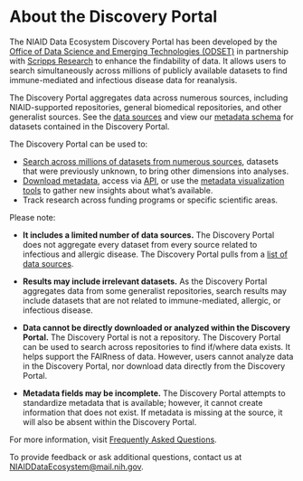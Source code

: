 # About the Discovery Portal

The NIAID Data Ecosystem Discovery Portal has been developed by the
[Office of Data Science and Emerging Technologies (ODSET)](https://www.niaid.nih.gov/research/office-data-science-and-emerging-technologies)
in partnership with [Scripps Research](https://www.scripps.edu/) to enhance the
findability of data. It allows users to search simultaneously across millions of
publicly available datasets to find immune-mediated and infectious disease data
for reanalysis.

The Discovery Portal aggregates data across numerous
sources, including NIAID-supported repositories, general biomedical
repositories, and other generalist sources. See the
[data sources](https://data-staging.niaid.nih.gov/portal/sources/) and view our [metadata schema](https://discovery.biothings.io/view/nde) for datasets contained in the Discovery Portal.

The Discovery Portal can be used to:

- [Search across millions of datasets from numerous sources](https://data-staging.niaid.nih.gov/portal/search/?q=&from=1&filters=%28%40type%3A%28%22Dataset%22%29%29),
  datasets that were previously unknown, to bring other dimensions into
  analyses.
- [Download metadata](https://data-staging.niaid.nih.gov/portal/search/), access
  via [API](https://api.data.niaid.nih.gov/), or use the
  [metadata visualization tools](https://data-staging.niaid.nih.gov/portal/summary/?q=&from=1&filters=)
  to gather new insights about what’s available.
- Track research across funding programs or specific scientific areas.

Please note:

- **It includes a limited number of data sources.** The Discovery Portal does
  not aggregate every dataset from every source related to infectious and
  allergic disease. The Discovery Portal pulls from a
  [list of data sources](https://data-staging.niaid.nih.gov/portal/sources/).

- **Results may include irrelevant datasets.** As the Discovery Portal
  aggregates data from some generalist repositories, search results may include
  datasets that are not related to immune-mediated, allergic, or infectious
  disease.

- **Data cannot be directly downloaded or analyzed within the Discovery
  Portal.** The Discovery Portal is not a repository. The Discovery Portal can
  be used to search across repositories to find if/where data exists. It helps
  support the FAIRness of data. However, users cannot analyze data in the
  Discovery Portal, nor download data directly from the Discovery Portal.

- **Metadata fields may be incomplete.** The Discovery Portal attempts to
  standardize metadata that is available; however, it cannot create information
  that does not exist. If metadata is missing at the source, it will also be
  absent within the Discovery Portal.

For more information, visit
[Frequently Asked Questions](https://data-staging.niaid.nih.gov/portal/faq/).

To provide feedback or ask additional questions, contact us at
[NIAIDDataEcosystem@mail.nih.gov](mailto:NIAIDDataEcosystem@mail.nih.gov).

